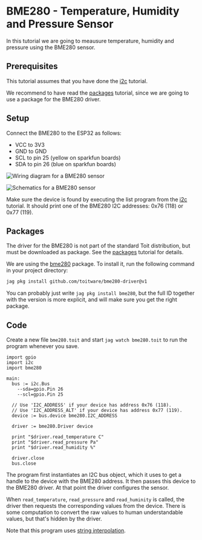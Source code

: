 
# BME280 - Temperature, Humidity and Pressure Sensor
In this tutorial we are going to meausure temperature, humidity and
pressure using the BME280 sensor.

## Prerequisites
This tutorial assumes that you have done the [i2c](../i2c) tutorial.

We recommend to have read the [packages](../../setup/packages) tutorial,
since we are going to use a package for the BME280 driver.

## Setup

Connect the BME280 to the ESP32 as follows:
- VCC to 3V3
- GND to GND
- SCL to pin 25 (yellow on sparkfun boards)
- SDA to pin 26 (blue on sparkfun boards)

<img
  src={Bme280Diagram}
  alt="Wiring diagram for a BME280 sensor"
/>

<img
  src={Bme280Schematics}
  alt="Schematics for a BME280 sensor"
/>

Make sure the device is found by executing the list program
from the [i2c](../i2c) tutorial. It should print one of the
BME280 I2C addresses: 0x76 (118) or 0x77 (119).

## Packages
The driver for the BME280 is not part of the standard Toit distribution,
but must be downloaded as package. See the [packages](../../setup/packages)
tutorial for details.

We are using the [bme280](https://pkg.toit.io/package/github.com%2Ftoitware%2Fbme280-driver@v1)
package. To install it, run the following command in your project directory:

```bash
jag pkg install github.com/toitware/bme280-driver@v1
```

<Note>

You can probably just write `jag pkg install bme280`, but the full ID together
with the version is more explicit, and will make sure you get the right package.

</Note>

## Code
Create a new file `bme280.toit` and start `jag watch bme280.toit` to run
the program whenever you save.

```toit
import gpio
import i2c
import bme280

main:
  bus := i2c.Bus
    --sda=gpio.Pin 26
    --scl=gpio.Pin 25

  // Use 'I2C_ADDRESS' if your device has address 0x76 (118).
  // Use 'I2C_ADDRESS_ALT' if your device has address 0x77 (119).
  device := bus.device bme280.I2C_ADDRESS

  driver := bme280.Driver device

  print "$driver.read_temperature C"
  print "$driver.read_pressure Pa"
  print "$driver.read_humidity %"

  driver.close
  bus.close
```

The program first instantiates an I2C bus object, which it uses to
get a handle to the device with the BME280 address. It then passes
this device to the BME280 driver. At that point the driver
configures the sensor.

When `read_temperature`, `read_pressure` and `read_huminity`
is called, the driver then requests the corresponding values
from the device. There is some computation to convert the
raw values to human understandable values, but that's hidden
by the driver.

Note that this program uses
[string interpolation](../../../language/strings#string-interpolation).

